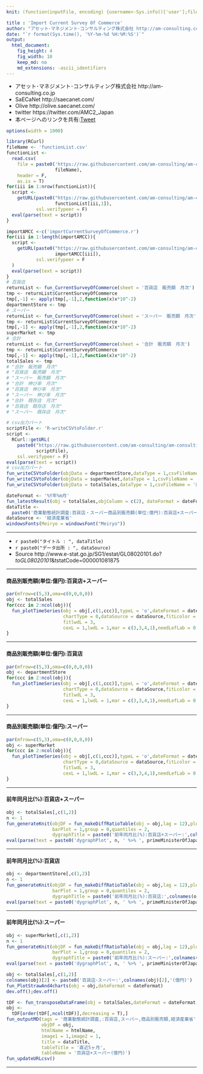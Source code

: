 ```yaml
---
knit: (function(inputFile, encoding) {username<-Sys.info()['user'];fileName<-'defaultPath.csv';pathToFile <-paste0('C:/Users/', username,'/Desktop/pathToCSV/');setwd(pathToFile);buf0<-read.csv(fileName,header = F,skip = 0,stringsAsFactor = F,check.names = F,fileEncoding = 'utf-8');timeStamp<-format(Sys.time(),'%Y%m%d%H%M%S');htmlName<-'CurrentSurveyOfCommerce';rmarkdown::render(inputFile, encoding = encoding, output_file = paste0('C:/Users/',username,buf0[2,1],'charts/','am-consulting.co.jp-',htmlName,'.html')) })

title : 'Import Current Survey Of Commerce'
author: "アセット･マネジメント･コンサルティング株式会社 http://am-consulting.co.jp"
date: "`r format(Sys.time(), '%Y-%m-%d %H:%M:%S')`"
output: 
  html_document:
    fig_height: 4
    fig_width: 10
    keep_md: no
    md_extensions: -ascii_identifiers
---
```

<link href="http://knowledgevault.saecanet.com/components/rmarkdown-html.css" rel="stylesheet">
<script src="http://knowledgevault.saecanet.com/components/JavascriptCode.js"></script>
<style>.main-container {max-width : 1000px;}</style>

- アセット･マネジメント･コンサルティング株式会社 http://am-consulting.co.jp
- SaECaNet http://saecanet.com/
- Olive http://olive.saecanet.com/
- twitter https://twitter.com/AMC2_Japan
- 本ページへのリンクを共有:<a href="https://twitter.com/share" class="twitter-share-button" data-via="AMC2_Japan" data-size="large">Tweet</a> <script>!function(d,s,id){var js,fjs=d.getElementsByTagName(s)[0],p=/^http:/.test(d.location)?'http':'https';if(!d.getElementById(id)){js=d.createElement(s);js.id=id;js.src=p+'://platform.twitter.com/widgets.js';fjs.parentNode.insertBefore(js,fjs);}}(document, 'script', 'twitter-wjs');</script>

```r
options(width = 1000)
```

```r
library(RCurl)
fileName <- 'functionList.csv'
functionList <-
  read.csv(
    file = paste0('https://raw.githubusercontent.com/am-consulting/am-consulting.github.io/master/csv/',
                  fileName),
    header = F,
    as.is = T)
for(iii in 1:nrow(functionList)){
  script <- 
    getURL(paste0("https://raw.githubusercontent.com/am-consulting/am-consulting.github.io/master/", 
                  functionList[iii,1]),
           ssl.verifypeer = F)
  eval(parse(text = script))
}
```

```r
importAMCC <-c('importCurrentSurveyOfCommerce.r')
for(iii in 1:length(importAMCC)){
  script <-
    getURL(paste0("https://raw.githubusercontent.com/am-consulting/am-consulting.github.io/master/",
                  importAMCC[iii]),
           ssl.verifypeer = F
  )
  eval(parse(text = script))
}
# 百貨店
returnList <- fun_CurrentSurveyOfCommerce(sheet = '百貨店　販売額　月次')
tmp <- returnList$CurrentSurveyOfCommerce
tmp[,-1] <- apply(tmp[,-1],2,function(x)x*10^-2)
departmentStore <- tmp
# スーパー
returnList <- fun_CurrentSurveyOfCommerce(sheet = 'スーパー　販売額　月次')
tmp <- returnList$CurrentSurveyOfCommerce
tmp[,-1] <- apply(tmp[,-1],2,function(x)x*10^-2)
superMarket <- tmp
# 合計
returnList <- fun_CurrentSurveyOfCommerce(sheet = '合計　販売額　月次')
tmp <- returnList$CurrentSurveyOfCommerce
tmp[,-1] <- apply(tmp[,-1],2,function(x)x*10^-2)
totalSales <- tmp
# "合計　販売額　月次"      
# "百貨店　販売額　月次"    
# "スーパー　販売額　月次"  
# "合計　伸び率　月次"      
# "百貨店　伸び率　月次"    
# "スーパー　伸び率　月次"  
# "合計　既存店　月次"      
# "百貨店　既存店　月次"    
# "スーパー　既存店　月次"
```

```r
# csv出力パート
scriptFile <- 'R-writeCSVtoFolder.r'
script <-
  RCurl::getURL(
    paste0("https://raw.githubusercontent.com/am-consulting/am-consulting.github.io/master/",
           scriptFile),
    ssl.verifypeer = F)
eval(parse(text = script))
# csv出力パート
fun_writeCSVtoFolder(objData = departmentStore,dataType = 1,csvFileName = '商業動態統計調査_百貨店')
fun_writeCSVtoFolder(objData = superMarket,dataType = 1,csvFileName = '商業動態統計調査_スーパー')
fun_writeCSVtoFolder(objData = totalSales,dataType = 1,csvFileName = '商業動態統計調査_百貨店スーパー合計')
```

```r
dateFormat <- '%Y年%m月'
fun_latestResult(obj = totalSales,objColumn = c(2), dateFormat = dateFormat)
dataTitle <- 
  paste0('商業動態統計調査:百貨店・スーパー商品別販売額(単位:億円):百貨店+スーパー:',latestResult)
dataSource <- '経済産業省'
windowsFonts(Meiryo = windowsFont("Meiryo"))
```

***

- `r paste0("タイトル : ", dataTitle)`
- `r paste0("データ出所 : ", dataSource)`
- Source http://www.e-stat.go.jp/SG1/estat/GL08020101.do?_toGL08020101_&tstatCode=000001081875

***

#### 商品別販売額(単位:億円):百貨店+スーパー

```r
par(mfrow=c(5,3),oma=c(0,0,0,0))
obj <- totalSales
for(ccc in 2:ncol(obj)){
  fun_plotTimeSeries(obj = obj[,c(1,ccc)],typeL = 'o',dateFormat = dateFormat,
                     chartType = 0,dataSource = dataSource,fitLcolor = 2,pchL = 20,
                     fitlwdL = 3,
                     cexL = 1,lwdL = 1,mar = c(3,3,4,1),needLefLab = 0,dataTitle = '百貨店+スーパー')
}
```

***
#### 商品別販売額(単位:億円):百貨店

```r
par(mfrow=c(5,3),oma=c(0,0,0,0))
obj <- departmentStore
for(ccc in 2:ncol(obj)){
  fun_plotTimeSeries(obj = obj[,c(1,ccc)],typeL = 'o',dateFormat = dateFormat,
                     chartType = 0,dataSource = dataSource,fitLcolor = 2,pchL = 20,
                     fitlwdL = 3,
                     cexL = 1,lwdL = 1,mar = c(3,3,4,1),needLefLab = 0,dataTitle = '百貨店')
}
```

***
#### 商品別販売額(単位:億円):スーパー

```r
par(mfrow=c(5,3),oma=c(0,0,0,0))
obj <- superMarket
for(ccc in 2:ncol(obj)){
  fun_plotTimeSeries(obj = obj[,c(1,ccc)],typeL = 'o',dateFormat = dateFormat,
                     chartType = 0,dataSource = dataSource,fitLcolor = 2,pchL = 20,
                     fitlwdL = 3,
                     cexL = 1,lwdL = 1,mar = c(3,3,4,1),needLefLab = 0,dataTitle = 'スーパー')
}
```

***
#### 前年同月比(%):百貨店+スーパー

```r
obj <- totalSales[,c(1,2)]
n <- 1
fun_generateKnit(objDF = fun_makeDiffRatioTable(obj = obj,lag = 12),plotNum = n,
                 barPlot = 1,group = 0,quantiles = 2,
                 dygraphTitle = paste0('前年同月比(%):百貨店+スーパー:',colnames(obj)[2]))
eval(parse(text = paste0('dygraphPlot', n, ' %>% ', primeMinisterOfJapan_dygraph)))
```

***
#### 前年同月比(%):百貨店

```r
obj <- departmentStore[,c(1,2)]
n <- 1
fun_generateKnit(objDF = fun_makeDiffRatioTable(obj = obj,lag = 12),plotNum = n,
                 barPlot = 1,group = 0,quantiles = 2,
                 dygraphTitle = paste0('前年同月比(%):百貨店:',colnames(obj)[2]))
eval(parse(text = paste0('dygraphPlot', n, ' %>% ', primeMinisterOfJapan_dygraph)))
```

***
#### 前年同月比(%):スーパー

```r
obj <- superMarket[,c(1,2)]
n <- 1
fun_generateKnit(objDF = fun_makeDiffRatioTable(obj = obj,lag = 12),plotNum = n,
                 barPlot = 1,group = 0,quantiles = 2,
                 dygraphTitle = paste0('前年同月比(%):スーパー:',colnames(obj)[2]))
eval(parse(text = paste0('dygraphPlot', n, ' %>% ', primeMinisterOfJapan_dygraph)))
```

```r
obj <- totalSales[,c(1,2)]
colnames(obj)[2] <- paste0('百貨店･スーパー:',colnames(obj)[2],'(億円)')
fun_PlotStrawAnd4charts(obj = obj,dateFormat = dateFormat)
dev.off();dev.off()
```

```r
tDF <- fun_transposeDataFrame(obj = totalSales,dateFormat = dateFormat,colName = '百貨店+スーパー(億円)')
obj <-
  tDF[order(tDF[,ncol(tDF)],decreasing = T),]
fun_outputMD(tags = '商業動態統計調査,:百貨店,スーパー,商品別販売額,経済産業省',
             objDF = obj,
             htmlName = htmlName,
             image1 = 1,image2 = 1,
             title = dataTitle,
             tableTitle = '直近5ヶ月',
             tableName = '百貨店+スーパー(億円)')
fun_updateURLcsv()
```

***
<script>MakeNegative();</script>
<script>
  (function(i,s,o,g,r,a,m){i['GoogleAnalyticsObject']=r;i[r]=i[r]||function(){
  (i[r].q=i[r].q||[]).push(arguments)},i[r].l=1*new Date();a=s.createElement(o),
  m=s.getElementsByTagName(o)[0];a.async=1;a.src=g;m.parentNode.insertBefore(a,m)
  })(window,document,'script','https://www.google-analytics.com/analytics.js','ga');

  ga('create', 'UA-3077339-5', 'auto');
  ga('send', 'pageview');

</script>
